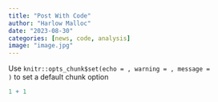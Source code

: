 ```yaml
---
title: "Post With Code"
author: "Harlow Malloc"
date: "2023-08-30"
categories: [news, code, analysis]
image: "image.jpg"
---
```


Use <code>knitr::opts_chunk\$set(echo = , warning = , message = )</code> to set a default chunk option

```r
1 + 1
```
